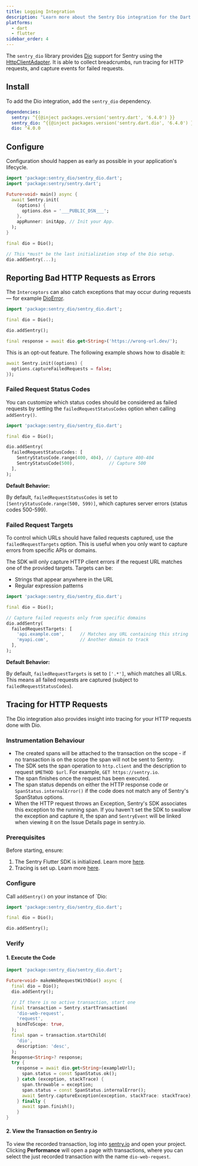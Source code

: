 ```yaml
---
title: Logging Integration
description: "Learn more about the Sentry Dio integration for the Dart SDK."
platforms:
  - dart
  - flutter
sidebar_order: 4
---
```


The `sentry_dio` library provides [Dio](https://pub.dev/packages/dio) support for Sentry using the [HttpClientAdapter](https://pub.dev/documentation/dio/latest/dio/HttpClientAdapter-class.html). It is able to collect breadcrumbs, run tracing for HTTP requests, and capture events for failed requests.

## Install

To add the Dio integration, add the `sentry_dio` dependency.

```yml {filename:pubspec.yaml}
dependencies:
  sentry: ^{{@inject packages.version('sentry.dart', '6.4.0') }}
  sentry_dio: ^{{@inject packages.version('sentry.dart.dio', '6.4.0') }}
  dio: ^4.0.0
```

## Configure

Configuration should happen as early as possible in your application's lifecycle.


```dart
import 'package:sentry_dio/sentry_dio.dart';
import 'package:sentry/sentry.dart';

Future<void> main() async {
  await Sentry.init(
    (options) {
      options.dsn = '___PUBLIC_DSN___';
    },
    appRunner: initApp, // Init your App.
  );
}

final dio = Dio();

// This *must* be the last initialization step of the Dio setup.
dio.addSentry(...);
```

## Reporting Bad HTTP Requests as Errors

The `Interceptors` can also catch exceptions that may occur during requests — for example [DioError](https://pub.dev/documentation/dio2/latest/dio2/DioError-class.html).

```dart
import 'package:sentry_dio/sentry_dio.dart';

final dio = Dio();

dio.addSentry();

final response = await dio.get<String>('https://wrong-url.dev/');
```

This is an opt-out feature. The following example shows how to disable it:


```dart {2}
await Sentry.init((options) {
  options.captureFailedRequests = false;
});
```

### Failed Request Status Codes

You can customize which status codes should be considered as failed requests by setting the `failedRequestStatusCodes` option when calling `addSentry()`.

```dart
import 'package:sentry_dio/sentry_dio.dart';

final dio = Dio();

dio.addSentry(
  failedRequestStatusCodes: [
    SentryStatusCode.range(400, 404), // Capture 400-404
    SentryStatusCode(500),             // Capture 500
  ],
);
```

**Default Behavior:**

By default, `failedRequestStatusCodes` is set to `[SentryStatusCode.range(500, 599)]`, which captures server errors (status codes 500-599).

### Failed Request Targets

To control which URLs should have failed requests captured, use the `failedRequestTargets` option. This is useful when you only want to capture errors from specific APIs or domains.

The SDK will only capture HTTP client errors if the request URL matches one of the provided targets. Targets can be:

- Strings that appear anywhere in the URL
- Regular expression patterns

```dart
import 'package:sentry_dio/sentry_dio.dart';

final dio = Dio();

// Capture failed requests only from specific domains
dio.addSentry(
  failedRequestTargets: [
    'api.example.com',      // Matches any URL containing this string
    'myapi.com',            // Another domain to track
  ],
);
```

**Default Behavior:**

By default, `failedRequestTargets` is set to `['.*']`, which matches all URLs. This means all failed requests are captured (subject to `failedRequestStatusCodes`).

## Tracing for HTTP Requests

The Dio integration also provides insight into tracing for your HTTP requests done with Dio.

### Instrumentation Behaviour

- The created spans will be attached to the transaction on the scope - if no transaction is on the scope the span will not be sent to Sentry.
- The SDK sets the span operation to `http.client` and the description to request `$METHOD $url`. For example, `GET https://sentry.io`.
- The span finishes once the request has been executed.
- The span status depends on either the HTTP response code or `SpanStatus.internalError()` if the code does not match any of Sentry's SpanStatus options.
- When the HTTP request throws an Exception, Sentry's SDK associates this exception to the running span. If you haven't set the SDK to swallow the exception and capture it, the span and `SentryEvent` will be linked when viewing it on the Issue Details page in sentry.io.

### Prerequisites

Before starting, ensure:

1. The Sentry Flutter SDK is initialized. Learn more [here](/platforms/dart/guides/flutter/#configure).
2. Tracing is set up. Learn more [here](/platforms/dart/guides/flutter/tracing/).

### Configure

Call `addSentry()` on your instance of `Dio:

```dart
import 'package:sentry_dio/sentry_dio.dart';

final dio = Dio();

dio.addSentry();
```

### Verify

#### 1. Execute the Code

```dart
import 'package:sentry_dio/sentry_dio.dart';

Future<void> makeWebRequestWithDio() async {
  final dio = Dio();
  dio.addSentry();

  // If there is no active transaction, start one
  final transaction = Sentry.startTransaction(
    'dio-web-request',
    'request',
    bindToScope: true,
  );
  final span = transaction.startChild(
    'dio',
    description: 'desc',
  );
  Response<String>? response;
  try {
    response = await dio.get<String>(exampleUrl);
      span.status = const SpanStatus.ok();
    } catch (exception, stackTrace) {
      span.throwable = exception;
      span.status = const SpanStatus.internalError();
      await Sentry.captureException(exception, stackTrace: stackTrace);
    } finally {
      await span.finish();
    }
}
```

#### 2. View the Transaction on Sentry.io

To view the recorded transaction, log into [sentry.io](https://sentry.io) and open your project.
Clicking **Performance** will open a page with transactions, where you can select the just recorded transaction with the name `dio-web-request`.

